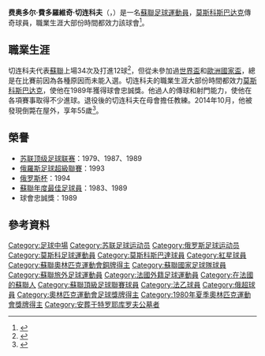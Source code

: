 {{noteTA|G1=足球|G2=法甲
}}
{{Infobox football biography
| name = Fyodor Cherenkov
| fullname = Fyodor Fyodorovich Cherenkov
| image  = Feodor Cherenkov.jpg
| image_size = 165px
| caption = Cherenkov in 2008
| height = 1.78 m
| birth_date  = {{Birth date|1959|7|25|df=yes}}
| birth_place = [[蘇聯|蘇聯]][[莫斯科|莫斯科]]
| death_date = {{Death date and age|2014|10|4|1959|07|25|df=yes}}
| death_place = 蘇聯莫斯科
| position = [[中場_(足球)|中場]]
| youthyears1 = 1969–1971
| youthclubs1 = 莫斯科孔策沃
| youthyears2 = 1971–1977
| youthclubs2 = [[莫斯科斯巴达克足球俱乐部|莫斯科斯巴达克]]
| years1 = 1977–1990
| clubs1 = [[莫斯科斯巴达克足球俱乐部|莫斯科斯巴达克]]
| caps1 = 344
| goals1 = 86
| years2 = 1990–1991
| clubs2 = [[红星足球俱乐部|红星]]
| caps2 = 15
| goals2 = 1
| years3 = 1991–1993
| clubs3 = [[莫斯科斯巴达克足球俱乐部|莫斯科斯巴达克]]
| caps3 = 54
| goals3 = 9
| totalcaps = 413
| totalgoals = 96
| nationalyears1 = 1979–1990
| nationalteam1 = [[蘇聯國家足球隊|蘇聯]]
| nationalcaps1 = 34
| nationalgoals1 = 12
| nationalyears2 = 1980–1983
| nationalteam2 = [[蘇聯奧林匹克足球隊|蘇聯奧運隊]]
| nationalcaps2 = 10
| nationalgoals2 = 6
| medaltemplates =
{{Medal|Competition|Olympic Games}}
{{MedalCountry|{{URS}}}}
{{MedalSport | 男子[[夏季奥林匹克运动会足球比赛|足球]]}}
{{MedalBronze | [[1980年夏季奥林匹克运动会|1980年奧運]] | [[1980年夏季奥林匹克运动会足球比赛|團體比賽]]}}
}}

'''费奥多尔·費多羅維奇·切连科夫'''（{{lang-ru|Фёдор Фёдорович Черенко́в}}，{{bd|1959年|7月25日|2014年|10月4日|catIdx=Cherenkov}}）是一名[[蘇聯|蘇聯]][[足球運動員|足球運動員]]，[[莫斯科斯巴达克足球俱乐部|莫斯科斯巴达克]]傳奇球員，職業生涯大部份時間都效力該球會<ref>{{Cite web|url=https://www.bbc.co.uk/sport/football/55331685|title=The Soviet genius the world never got to see|publisher=BBC|access-date=2021-02-12|archive-date=2021-05-03|archive-url=https://web.archive.org/web/20210503083640/https://www.bbc.co.uk/sport/football/55331685|dead-url=no}}</ref>。

==職業生涯==
切连科夫代表[[蘇聯國家足球隊|蘇聯]]上場34次及打進12球<ref>{{Cite web | url = http://rsssf.com/miscellaneous/cherenkov-intl.html | title = Fyodor Fyodorovich Cherenkov - International Appearances | author = Matthias Arnhold | date = 19 June 2009 | access-date = 5 October 2014 | publisher = Rec.Sport.Soccer Statistics Foundation | archive-date = 2020-02-20 | archive-url = https://web.archive.org/web/20200220065144/http://www.rsssf.com/miscellaneous/cherenkov-intl.html | dead-url = no }}</ref>，但從未參加過[[世界盃|世界盃]]和[[歐洲國家盃|歐洲國家盃]]，總是在比賽前因為各種原因而未能入選。切连科夫的職業生涯大部份時間都效力[[莫斯科斯巴达克足球俱乐部|莫斯科斯巴达克]]，使他在1989年獲得球會忠誠獎。他過人的傳球和射門能力，使他在各項賽事取得不少進球。退役後的切连科夫在母會擔任教練。2014年10月，他被發現倒斃在屋外，享年55歲<ref>{{Cite web|url=https://www.bbc.com/sport/football/55331685|work=BBC Sport|date=28 January 2021|author=Michael Yokhin|title=Fyodor Cherenkov: The Soviet football genius the world never got to see|access-date=2021-02-12|archive-date=2021-05-03|archive-url=https://web.archive.org/web/20210503083644/https://www.bbc.com/sport/football/55331685|dead-url=no}}</ref>。

== 榮譽 ==
*[[苏联顶级足球联赛|苏联顶级足球联赛]]：1979、1987、1989
*[[俄羅斯足球超級聯賽|俄羅斯足球超級聯賽]]：1993
*[[俄罗斯杯|俄罗斯杯]]：1994
*[[蘇聯年度最佳足球員|蘇聯年度最佳足球員]]：1983、1989
*球會忠誠獎：1989

== 參考資料 ==
{{reflist}}

{{DEFAULTSORT:Cherenkov, Fyodor}}
[[Category:足球中場|Category:足球中場]]
[[Category:苏联足球运动员|Category:苏联足球运动员]]
[[Category:俄罗斯足球运动员|Category:俄罗斯足球运动员]]
[[Category:莫斯科足球運動員|Category:莫斯科足球運動員]]
[[Category:莫斯科斯巴達球員|Category:莫斯科斯巴達球員]]
[[Category:紅星球員|Category:紅星球員]]
[[Category:蘇聯奧林匹克運動會銅牌得主|Category:蘇聯奧林匹克運動會銅牌得主]]
[[Category:蘇聯國家足球隊球員|Category:蘇聯國家足球隊球員]]
[[Category:蘇聯旅外足球運動員|Category:蘇聯旅外足球運動員]]
[[Category:法國外籍足球運動員|Category:法國外籍足球運動員]]
[[Category:在法國的蘇聯人|Category:在法國的蘇聯人]]

[[Category:蘇聯頂級足球聯賽球員|Category:蘇聯頂級足球聯賽球員]]
[[Category:法乙球員|Category:法乙球員]]
[[Category:俄超球員|Category:俄超球員]]
[[Category:奧林匹克運動會足球獎牌得主|Category:奧林匹克運動會足球獎牌得主]]
[[Category:1980年夏季奧林匹克運動會獎牌得主|Category:1980年夏季奧林匹克運動會獎牌得主]]
[[Category:安葬于特罗耶库罗夫公墓者|Category:安葬于特罗耶库罗夫公墓者]]